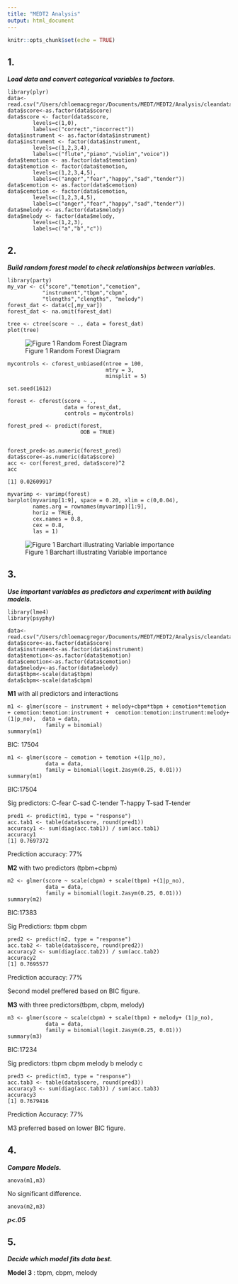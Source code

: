 ```yaml
---
title: "MEDT2 Analysis"
output: html_document
---
```


```r
knitr::opts_chunk$set(echo = TRUE)
```

## 1.
***Load data and convert categorical variables to factors.***

```{}
library(plyr)
data<-read.csv("/Users/chloemacgregor/Documents/MEDT/MEDT2/Analysis/cleandata.csv")
data$score<-as.factor(data$score)
data$score <- factor(data$score,
        levels=c(1,0),
        labels=c("correct","incorrect"))
data$instrument <- as.factor(data$instrument)
data$instrument <- factor(data$instrument,
        levels=c(1,2,3,4),
        labels=c("flute","piano","violin","voice"))
data$temotion <- as.factor(data$temotion)
data$temotion <- factor(data$temotion,
        levels=c(1,2,3,4,5),
        labels=c("anger","fear","happy","sad","tender"))
data$cemotion <- as.factor(data$cemotion)
data$cemotion <- factor(data$cemotion,
        levels=c(1,2,3,4,5),
        labels=c("anger","fear","happy","sad","tender"))
data$melody <- as.factor(data$melody)
data$melody <- factor(data$melody,
        levels=c(1,2,3),
        labels=c("a","b","c"))
```

## 2.
***Build random forest model to check relationships between variables.***

```{}
library(party)
my_var <- c("score","temotion","cemotion",
           "instrument","tbpm","cbpm",
           "tlengths","clengths", "melody")
forest_dat <- data(c[,my_var])
forest_dat <- na.omit(forest_dat)

tree <- ctree(score ~ ., data = forest_dat)
plot(tree)
```

![Figure 1 Random Forest Diagram](/Users/chloemacgregor/Documents/MEDT/MEDT2/Analysis/diagrams/randomforestplot.png)
```{}
mycontrols <- cforest_unbiased(ntree = 100,
                               mtry = 3,
                               minsplit = 5)

set.seed(1612)

forest <- cforest(score ~ .,
                  data = forest_dat,
                  controls = mycontrols)

forest_pred <- predict(forest,
                       OOB = TRUE)


forest_pred<-as.numeric(forest_pred)
data$score<-as.numeric(data$score)
acc <- cor(forest_pred, data$score)^2
acc

[1] 0.02609917

myvarimp <- varimp(forest)
barplot(myvarimp[1:9], space = 0.20, xlim = c(0,0.04),
        names.arg = rownames(myvarimp)[1:9],
        horiz = TRUE,
        cex.names = 0.8,
        cex = 0.8,
        las = 1)
```

![Figure 1 Barchart illustrating Variable importance](/Users/chloemacgregor/Documents/MEDT/MEDT2/Analysis/diagrams/barchart.png)

##  3.
***Use important variables as predictors and experiment with building models.***

```{}
library(lme4)
library(psyphy)

data<-read.csv("/Users/chloemacgregor/Documents/MEDT/MEDT2/Analysis/cleandata.csv")
data$score<-as.factor(data$score)
data$instrument<-as.factor(data$instrument)
data$temotion<-as.factor(data$temotion)
data$cemotion<-as.factor(data$cemotion)
data$melody<-as.factor(data$melody)
data$tbpm<-scale(data$tbpm)
data$cbpm<-scale(data$cbpm)
```

**M1** with all predictors and interactions
```{}
m1 <- glmer(score ~ instrument + melody+cbpm*tbpm + cemotion*temotion + cemotion:temotion:instrument +  cemotion:temotion:instrument:melody+ (1|p_no),  data = data,
            family = binomial)
summary(m1)
```
BIC: 17504


```{}
m1 <- glmer(score ~ cemotion + temotion +(1|p_no),
            data = data,
            family = binomial(logit.2asym(0.25, 0.01)))
summary(m1)
```

BIC:17504

Sig predictors:
C-fear
C-sad
C-tender
T-happy
T-sad
T-tender

```{}
pred1 <- predict(m1, type = "response")
acc.tab1 <- table(data$score, round(pred1))
accuracy1 <- sum(diag(acc.tab1)) / sum(acc.tab1)
accuracy1
[1] 0.7697372
```
Prediction accuracy: 77%


**M2** with two predictors (tpbm+cbpm)
```{}
m2 <- glmer(score ~ scale(cbpm) + scale(tbpm) +(1|p_no),
            data = data,
            family = binomial(logit.2asym(0.25, 0.01)))
summary(m2)
```

BIC:17383

Sig Predictiors:
tbpm
cbpm

```{}
pred2 <- predict(m2, type = "response")
acc.tab2 <- table(data$score, round(pred2))
accuracy2 <- sum(diag(acc.tab2)) / sum(acc.tab2)
accuracy2
[1] 0.7695577
```
Prediction accuracy: 77%

Second model preffered based on BIC figure.

**M3** with three predictors(tbpm, cbpm, melody)

```{}
m3 <- glmer(score ~ scale(cbpm) + scale(tbpm) + melody+ (1|p_no),
            data = data,
            family = binomial(logit.2asym(0.25, 0.01)))
summary(m3)
```

BIC:17234

Sig predictors:
tbpm
cbpm
melody b
melody c

```{}
pred3 <- predict(m3, type = "response")
acc.tab3 <- table(data$score, round(pred3))
accuracy3 <- sum(diag(acc.tab3)) / sum(acc.tab3)
accuracy3
[1] 0.7679416
```

Prediction Accuracy: 77%

M3 preferred based on lower BIC figure.

## 4. 
***Compare Models.***

```{}
anova(m1,m3)
```

No significant difference.

```{}
anova(m2,m3)
```
***p<.05***

## 5.

***Decide which model fits data best.***

**Model 3** : tbpm, cbpm, melody